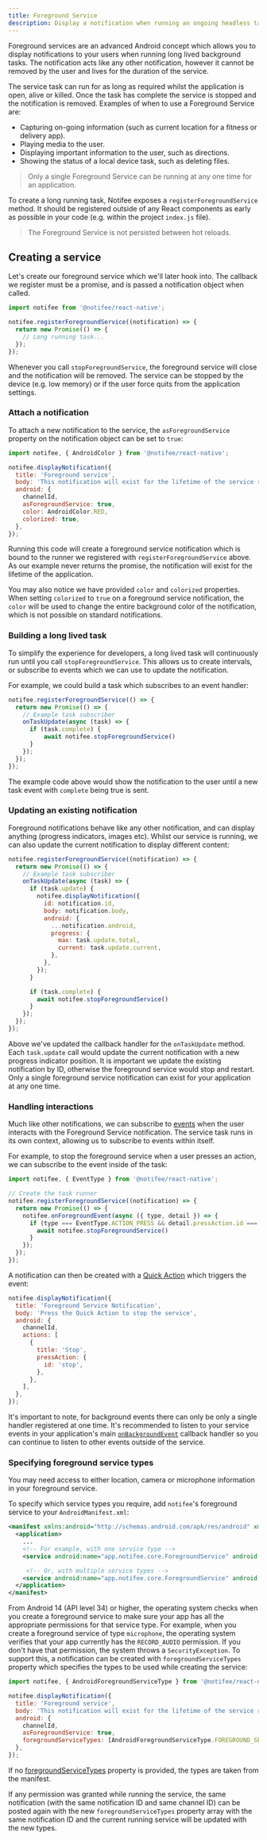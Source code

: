 ```yaml
---
title: Foreground Service
description: Display a notification when running an ongoing headless task.
---
```


Foreground services are an advanced Android concept which allows you to display notifications to your users
when running long lived background tasks. The notification acts like any other notification, however it cannot be removed
by the user and lives for the duration of the service.

<Vimeo id="386254150" caption="Android Foreground Service" />

The service task can run for as long as required whilst the application is open, alive or killed. Once the task has complete
the service is stopped and the notification is removed. Examples of when to use a Foreground Service are:

- Capturing on-going information (such as current location for a fitness or delivery app).
- Playing media to the user.
- Displaying important information to the user, such as directions.
- Showing the status of a local device task, such as deleting files.

> Only a single Foreground Service can be running at any one time for an application.

To create a long running task, Notifee exposes a `registerForegroundService` method. It should be registered
outside of any React components as early as possible in your code (e.g. within the project `index.js` file).

> The Foreground Service is not persisted between hot reloads.

## Creating a service

Let's create our foreground service which we'll later hook into. The callback we register must be a promise, and is passed
a notification object when called.

```js
import notifee from '@notifee/react-native';

notifee.registerForegroundService((notification) => {
  return new Promise(() => {
    // Long running task...
  });
});
```

Whenever you call `stopForegroundService`, the foreground service will close and the notification will be removed. The service can be
stopped by the device (e.g. low memory) or if the user force quits from the application settings.

### Attach a notification

To attach a new notification to the service, the `asForegroundService` property on the notification object can be set to
`true`:

```js
import notifee, { AndroidColor } from '@notifee/react-native';

notifee.displayNotification({
  title: 'Foreground service',
  body: 'This notification will exist for the lifetime of the service runner',
  android: {
    channelId,
    asForegroundService: true,
    color: AndroidColor.RED,
    colorized: true,
  },
});
```

Running this code will create a foreground service notification which is bound to the runner we registered with
`registerForegroundService` above. As our example never returns the promise, the notification will exist for the lifetime
of the application.

You may also notice we have provided `color` and `colorized` properties. When setting `colorized` to `true` on a
foreground service notification, the `color` will be used to change the entire background color of the notification,
which is not possible on standard notifications.

### Building a long lived task

To simplify the experience for developers, a long lived task will continuously run until you call `stopForegroundService`. This allows us to create intervals, or subscribe to events which we can use to update the notification.

For example, we could build a task which subscribes to an event handler:

```js
notifee.registerForegroundService(() => {
  return new Promise(() => {
    // Example task subscriber
    onTaskUpdate(async (task) => {
      if (task.complete) {
          await notifee.stopForegroundService()
      }
    });
  });
});
```

The example code above would show the notification to the user until a new task event with `complete` being true is
sent.

### Updating an existing notification

Foreground notifications behave like any other notification, and can display anything (progress indicators, images etc).
Whilst our service is running, we can also update the current notification to display different content:

```js
notifee.registerForegroundService((notification) => {
  return new Promise(() => {
    // Example task subscriber
    onTaskUpdate(async (task) => {
      if (task.update) {
        notifee.displayNotification({
          id: notification.id,
          body: notification.body,
          android: {
            ...notification.android,
            progress: {
              max: task.update.total,
              current: task.update.current,
            },
          },
        });
      }

      if (task.complete) {
        await notifee.stopForegroundService()
      }
    });
  });
});
```

Above we've updated the callback handler for the `onTaskUpdate` method. Each `task.update` call would update the current notification with a new progress indicator
position. It is important we update the existing notification by ID, otherwise the foreground service would stop and restart. Only a single foreground service
notification can exist for your application at any one time.

### Handling interactions

Much like other notifications, we can subscribe to [events](/react-native/events) when the user interacts with the
Foreground Service notification. The service task runs in its own context, allowing us to subscribe to events within itself.

For example, to stop the foreground service when a user presses an action, we can subscribe to the event inside of the
task:

```js
import notifee, { EventType } from '@notifee/react-native';

// Create the task runner
notifee.registerForegroundService((notification) => {
  return new Promise(() => {
    notifee.onForegroundEvent(async ({ type, detail }) => {
      if (type === EventType.ACTION_PRESS && detail.pressAction.id === 'stop') {
        await notifee.stopForegroundService()
      }
    });
  });
});
```

A notification can then be created with a [Quick Action](/react-native/android/interaction#quick-actions) which
triggers the event:

```js
notifee.displayNotification({
  title: 'Foreground Service Notification',
  body: 'Press the Quick Action to stop the service',
  android: {
    channelId,
    actions: [
      {
        title: 'Stop',
        pressAction: {
          id: 'stop',
        },
      },
    ],
  },
});
```

It's important to note, for background events there can only be only a single handler registered at one time. It's recommended to listen to your service events in your application's main [`onBackgroundEvent`](/react-native/events#background-events) callback handler so you can continue to listen to other events outside of the service.

### Specifying foreground service types

You may need access to either location, camera or microphone information in your foreground service.

To specify which service types you require, add `notifee`'s foreground service to your `AndroidManifest.xml`:

```xml
<manifest xmlns:android="http://schemas.android.com/apk/res/android" xmlns:tools="http://schemas.android.com/tools">
  <application>
    ...
    <!-- For example, with one service type -->
    <service android:name="app.notifee.core.ForegroundService" android:foregroundServiceType="location" tools:replace="android:foregroundServiceType" />

     <!-- Or, with multiple service types -->
    <service android:name="app.notifee.core.ForegroundService" android:foregroundServiceType="location|camera|microphone" tools:replace="android:foregroundServiceType" />
  </application>
</manifest>
```

From Android 14 (API level 34) or higher, the operating system checks when you create a foreground service to make sure your app has all the appropriate permissions for that service type. For example, when you create a foreground service of type `microphone`, the operating system verifies that your app currently has the `RECORD_AUDIO` permission. If you don't have that permission, the system throws a `SecurityException`. To support this, a notification can be created with `foregroundServiceTypes` property which specifies the types to be used while creating the service:

```js
import notifee, { AndroidForegroundServiceType } from '@notifee/react-native';

notifee.displayNotification({
  title: 'Foreground service',
  body: 'This notification will exist for the lifetime of the service runner',
  android: {
    channelId,
    asForegroundService: true,
    foregroundServiceTypes: [AndroidForegroundServiceType.FOREGROUND_SERVICE_TYPE_CAMERA, AndroidForegroundServiceType.FOREGROUND_SERVICE_TYPE_MICROPHONE],
  },
});
```

If no [foregroundServiceTypes](/react-native/android/interaction#quick-actions) property is provided, the types are taken from the manifest.

If any permission was granted while running the service, the same notification (with the same notification ID and same channel ID) can be posted again with the new `foregroundServiceTypes` property array with the same notification ID and the current running service will be updated with the new types.